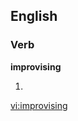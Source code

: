 
==English==

===Verb===
'''improvising'''

# {{present participle of|[[improvise]]}}

[[vi:improvising]]
